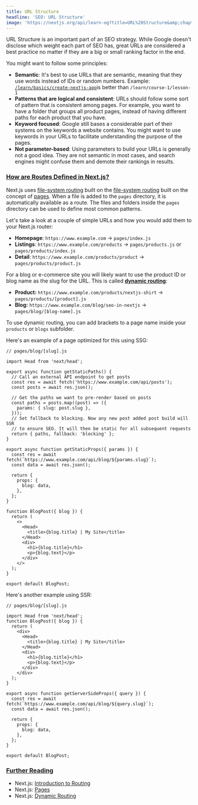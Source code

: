 ```yaml
---
title: URL Structure
headline: 'SEO: URL Structure'
image: 'https://nextjs.org/api/learn-og?title=URL%20Structure&amp;chapter=13'
---
```


URL Structure is an important part of an SEO strategy. While Google doesn't disclose which weight each part of SEO has, great URLs are considered a best practice no matter if they are a big or small ranking factor in the end.

You might want to follow some principles:

*   **Semantic**: It's best to use URLs that are semantic, meaning that they use words instead of IDs or random numbers. Example: [`/learn/basics/create-nextjs-app`](/learn/basics/create-nextjs-app)is better than `/learn/course-1/lesson-1`
*   **Patterns that are logical and consistent**: URLs should follow some sort of pattern that is consistent among pages. For example, you want to have a folder that groups all product pages, instead of having different paths for each product that you have.
*   **Keyword focused**: Google still bases a considerable part of their systems on the keywords a website contains. You might want to use keywords in your URLs to facilitate understanding the purpose of the pages.
*   **Not parameter-based**: Using parameters to build your URLs is generally not a good idea. They are not semantic in most cases, and search engines might confuse them and demote their rankings in results.

### [How are Routes Defined in Next.js?](#how-are-routes-defined-in-nextjs)

Next.js uses [file-system routing](/docs/routing/introduction) built on the [file-system routing](/docs/routing/introduction) built on the concept of [pages](/docs/basic-features/pages). When a file is added to the `pages` directory, it is automatically available as a route. The files and folders inside the `pages` directory can be used to define most common patterns.

Let's take a look at a couple of simple URLs and how you would add them to your Next.js router:

*   **Homepage**: `https://www.example.com` → `pages/index.js`
*   **Listings**: `https://www.example.com/products` → `pages/products.js` or `pages/products/index.js`
*   **Detail**: `https://www.example.com/products/product` → `pages/products/product.js`

For a blog or e-commerce site you will likely want to use the product ID or blog name as the slug for the URL. This is called [**dynamic routing**](/docs/routing/dynamic-routes):

*   **Product:** `https://www.example.com/products/nextjs-shirt` → `pages/products/[product].js`
*   **Blog:** `https://www.example.com/blog/seo-in-nextjs` → `pages/blog/[blog-name].js`

To use dynamic routing, you can add brackets to a page name inside your `products` or `blogs` subfolder.

Here's an example of a page optimized for this using SSG:

```
// pages/blog/[slug].js
 
import Head from 'next/head';
 
export async function getStaticPaths() {
  // Call an external API endpoint to get posts
  const res = await fetch('https://www.example.com/api/posts');
  const posts = await res.json();
 
  // Get the paths we want to pre-render based on posts
  const paths = posts.map((post) => ({
    params: { slug: post.slug },
  }));
  // Set fallback to blocking. Now any new post added post build will SSR
  // to ensure SEO. It will then be static for all subsequent requests
  return { paths, fallback: 'blocking' };
}
 
export async function getStaticProps({ params }) {
  const res = await fetch(`https://www.example.com/api/blog/${params.slug}`);
  const data = await res.json();
 
  return {
    props: {
      blog: data,
    },
  };
}
 
function BlogPost({ blog }) {
  return (
    <>
      <Head>
        <title>{blog.title} | My Site</title>
      </Head>
      <div>
        <h1>{blog.title}</h1>
        <p>{blog.text}</p>
      </div>
    </>
  );
}
 
export default BlogPost;
```

Here's another example using SSR:

```
// pages/blog/[slug].js
 
import Head from 'next/head';
function BlogPost({ blog }) {
  return (
    <div>
      <Head>
        <title>{blog.title} | My Site</title>
      </Head>
      <div>
        <h1>{blog.title}</h1>
        <p>{blog.text}</p>
      </div>
    </div>
  );
}
 
export async function getServerSideProps({ query }) {
  const res = await fetch(`https://www.example.com/api/blog/${query.slug}`);
  const data = await res.json();
 
  return {
    props: {
      blog: data,
    },
  };
}
 
export default BlogPost;
```

### [Further Reading](#further-reading)

*   Next.js: [Introduction to Routing](/docs/routing/introduction)
*   Next.js: [Pages](/docs/basic-features/pages)
*   Next.js: [Dynamic Routing](/docs/routing/dynamic-routes)
